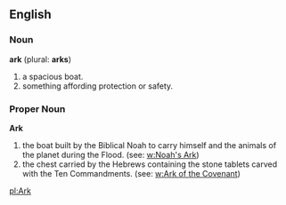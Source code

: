 ==English==

===Noun===

'''ark''' (plural: '''arks''')

# a spacious boat.
# something affording protection or safety.

===Proper Noun===

'''Ark'''

# the boat built by the Biblical Noah to carry himself and the animals of the planet during the Flood. (see: [[w:Noah's Ark]])
# the chest carried by the Hebrews  containing the stone tablets carved with the Ten Commandments. (see: [[w:Ark of the Covenant]])

[[pl:Ark]]